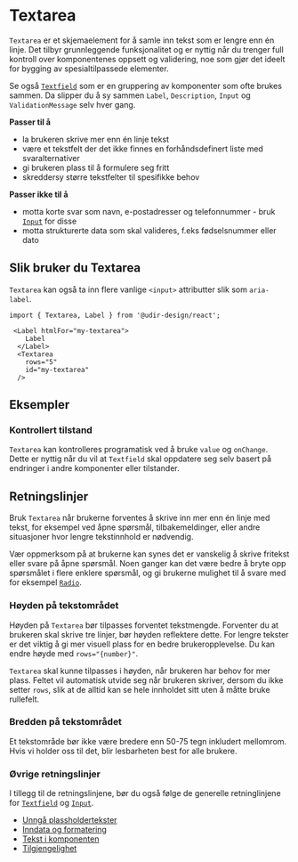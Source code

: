 

<Meta of={TextareaStories} />

# Textarea

`Textarea` er et skjemaelement for å samle inn tekst som er lengre enn én linje. Det tilbyr grunnleggende funksjonalitet og er nyttig når du trenger full kontroll over komponentenes oppsett og validering, noe som gjør det ideelt for bygging av spesialtilpassede elementer.

Se også [`Textfield`](/docs/components-textfield--docs) som er en gruppering av komponenter som ofte brukes sammen. Da slipper du å sy sammen `Label`, `Description`, `Input` og `ValidationMessage` selv hver gang.

**Passer til å**

- la brukeren skrive mer enn én linje tekst
- være et tekstfelt der det ikke finnes en forhåndsdefinert liste med svaralternativer
- gi brukeren plass til å formulere seg fritt
- skreddersy større tekstfelter til spesifikke behov

**Passer ikke til å**

- motta korte svar som navn, e-postadresser og telefonnummer - bruk [`Input`](/docs/components-input--docs) for disse
- motta strukturerte data som skal valideres, f.eks fødselsnummer eller dato

## Slik bruker du Textarea

<Primary />
<Controls />

`Textarea` kan også ta inn flere vanlige `<input>` attributter slik som `aria-label`.

```tsx
import { Textarea, Label } from '@udir-design/react';

 <Label htmlFor="my-textarea">
    Label
  </Label>
  <Textarea
    rows="5"
    id="my-textarea"
  />
```

## Eksempler

### Kontrollert tilstand

`Textarea` kan kontrolleres programatisk ved å bruke `value` og `onChange`. Dette er nyttig når du vil at `Textfield` skal oppdatere seg selv basert på endringer i andre komponenter eller tilstander.

<Canvas of={TextareaStories.Controlled} />

## Retningslinjer

Bruk `Textarea` når brukerne forventes å skrive inn mer enn én linje med tekst, for eksempel ved åpne spørsmål, tilbakemeldinger, eller andre situasjoner hvor lengre tekstinnhold er nødvendig.

Vær oppmerksom på at brukerne kan synes det er vanskelig å skrive fritekst eller svare på åpne spørsmål. Noen ganger kan det være bedre å bryte opp spørsmålet i flere enklere spørsmål, og gi brukerne mulighet til å svare med for eksempel [`Radio`](/docs/components-radio--docs).

### Høyden på tekstområdet

Høyden på `Textarea` bør tilpasses forventet tekstmengde. Forventer du at brukeren skal skrive tre linjer, bør høyden reflektere dette. For lengre tekster er det viktig å gi mer visuell plass for en bedre brukeropplevelse. Du kan endre høyde med `rows="{number}"`.

`Textarea` skal kunne tilpasses i høyden, når brukeren har behov for mer plass. Feltet vil automatisk utvide seg når brukeren skriver, dersom du ikke setter `rows`, slik at de alltid kan se hele innholdet sitt uten å måtte bruke rullefelt.

### Bredden på tekstområdet

Et tekstområde bør ikke være bredere enn 50-75 tegn inkludert mellomrom. Hvis vi holder oss til det, blir lesbarheten best for alle brukere.

### Øvrige retningslinjer

I tillegg til de retningslinjene, bør du også følge de generelle retninglinjene for [`Textfield`](/docs/components-Textfield--docs) og [`Input`](/docs/components-input--docs).

- [Unngå plassholdertekster](/docs/components-textfield--docs#unng%C3%A5-placeholder)
- [Inndata og formatering](/docs/components-textfield--docs#inndata)
- [Tekst i komponenten](/docs/components-textfield--docs#tekst-i-textfield)
- [Tilgjengelighet](/docs/components-textfield--docs#tilgjengelighet)
